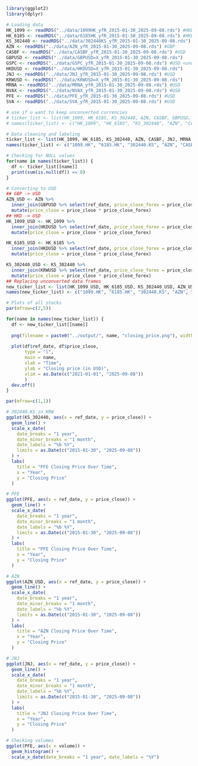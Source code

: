```r
library(ggplot2)
library(dplyr)
```

```r
# Loading data
HK_1099 <- readRDS("../data/1099HK_yfR_2015-01-30_2025-09-08.rds") #HKD
HK_6185 <- readRDS("../data/6185HK_yfR_2015-01-30_2025-09-08.rds") #HKD
KS_302440 <- readRDS("../data/302440KS_yfR_2015-01-30_2025-09-08.rds") #KRW
AZN <- readRDS("../data/AZN_yfR_2015-01-30_2025-09-08.rds") #GBP
CASBF <- readRDS("../data/CASBF_yfR_2015-01-30_2025-09-08.rds") #USD
GBPUSD <- readRDS("../data/GBPUSD=X_yfR_2015-01-30_2025-09-08.rds") 
GSPC <- readRDS("../data/GSPC_yfR_2015-01-30_2025-09-08.rds") #USD <unused for now>
HKDUSD <- readRDS("../data/HKDUSD=X_yfR_2015-01-30_2025-09-08.rds")
JNJ <- readRDS("../data/JNJ_yfR_2015-01-30_2025-09-08.rds") #USD
KRWUSD <- readRDS("../data/KRWUSD=X_yfR_2015-01-30_2025-09-08.rds")
MRNA <- readRDS("../data/MRNA_yfR_2015-01-30_2025-09-08.rds") #USD
NVAX <- readRDS("../data/NVAX_yfR_2015-01-30_2025-09-08.rds") #USD
PFE <- readRDS("../data/PFE_yfR_2015-01-30_2025-09-08.rds") #USD
SVA <- readRDS("../data/SVA_yfR_2015-01-30_2025-09-08.rds") #USD
```

```r
# use if u want to keep unconverted currencies
# ticker_list <- list(HK_1099, HK_6185, KS_302440, AZN, CASBF, GBPUSD, GSPC, HKDUSD, JNJ, KRWUSD, MRNA, NVAX, PFE, SVA)
# names(ticker_list) <- c("HK_1099", "HK_6185", "KS_302440", "AZN", "CASBF", "GBPUSD", "GSPC", "HKDUSD", "JNJ", "KRWUSD", "MRNA", "NVAX", "PFE", "SVA")
```

```r
# Data cleaning and labeling
ticker_list <- list(HK_1099, HK_6185, KS_302440, AZN, CASBF, JNJ, MRNA, NVAX, PFE, SVA)
names(ticker_list) <- c("1099.HK", "6185.HK", "302440.KS", "AZN", "CASBF", "JNJ", "MRNA", "NVAX", "PFE", "SVA")

# Checking for NULL values
for(name in names(ticker_list)) {
  df <- ticker_list[[name]]
  print(sum(is.null(df)) == 0)
}
```


```r
# Converting to USD 
## GBP -> USD
AZN_USD <- AZN %>%
  inner_join(GBPUSD %>% select(ref_date, price_close_forex = price_close), by = "ref_date") %>%
  mutate(price_close = price_close * price_close_forex)
## HKD -> USD
HK_1099_USD <- HK_1099 %>%
  inner_join(HKDUSD %>% select(ref_date, price_close_forex = price_close), by = "ref_date") %>%
  mutate(price_close = price_close * price_close_forex)

HK_6185_USD <- HK_6185 %>%
  inner_join(HKDUSD %>% select(ref_date, price_close_forex = price_close), by = "ref_date") %>%
  mutate(price_close = price_close * price_close_forex)

KS_302440_USD <- KS_302440 %>%
  inner_join(KRWUSD %>% select(ref_date, price_close_forex = price_close), by = "ref_date") %>%
  mutate(price_close = price_close * price_close_forex)
## Replacing unconverted data frames
new_ticker_list <- list(HK_1099_USD, HK_6185_USD, KS_302440_USD, AZN_USD, CASBF, JNJ, MRNA, NVAX, PFE, SVA)
names(new_ticker_list) <- c("1099.HK", "6185.HK", "302440.KS", "AZN", "CASBF", "JNJ", "MRNA", "NVAX", "PFE", "SVA")
```

```r
# Plots of all stocks
par(mfrow=c(2,5))

for(name in names(new_ticker_list)) {
  df <- new_ticker_list[[name]]
  
  png(filename = paste0("../output/", name, "closing_price.png"), width = 800, height = 600)
  
  plot(df$ref_date, df$price_close, 
       type = "l", 
       main = name, 
       xlab = "Time", 
       ylab = "Closing price (in USD)",
       xlim = as.Date(c("2021-01-01", "2025-09-08"))
       )
  dev.off()
}

par(mfrow=c(1,1))
```

```r
# 302440.KS in KRW
ggplot(KS_302440, aes(x = ref_date, y = price_close)) +
  geom_line() +
  scale_x_date(
    date_breaks = "1 year",
    date_minor_breaks = "1 month",
    date_labels = "%b %Y",
    limits = as.Date(c("2015-01-30", "2025-09-08"))
  ) +
  labs(
    title = "PFE Closing Price Over Time",
    x = "Year",
    y = "Closing Price"
  )
```


```r
# PFE
ggplot(PFE, aes(x = ref_date, y = price_close)) +
  geom_line() +
  scale_x_date(
    date_breaks = "1 year",
    date_minor_breaks = "1 month",
    date_labels = "%b %Y",
    limits = as.Date(c("2015-01-30", "2025-09-08"))
  ) +
  labs(
    title = "PFE Closing Price Over Time",
    x = "Year",
    y = "Closing Price"
  )
```

```r
# AZN
ggplot(AZN_USD, aes(x = ref_date, y = price_close)) +
  geom_line() +
  scale_x_date(
    date_breaks = "1 year",
    date_minor_breaks = "1 month",
    date_labels = "%b %Y",
    limits = as.Date(c("2015-01-30", "2025-09-08"))
  ) +
  labs(
    title = "AZN Closing Price Over Time",
    x = "Year",
    y = "Closing Price"
  )
```

```r
# JNJ
ggplot(JNJ, aes(x = ref_date, y = price_close)) +
  geom_line() +
  scale_x_date(
    date_breaks = "1 year",
    date_minor_breaks = "1 month",
    date_labels = "%b %Y",
    limits = as.Date(c("2015-01-30", "2025-09-08"))
  ) +
  labs(
    title = "JNJ Closing Price Over Time",
    x = "Year",
    y = "Closing Price"
  )
```

```r
# Checking volumes
ggplot(PFE, aes(x = volume)) +
  geom_histogram() +
  scale_x_date(date_breaks = "1 year", date_labels = "%Y")
```

